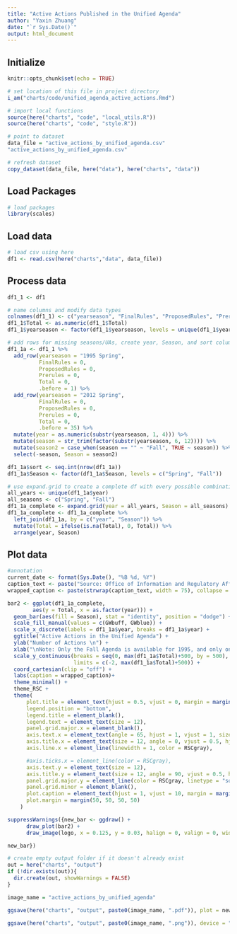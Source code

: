 ```yaml
---
title: "Active Actions Published in the Unified Agenda"
author: "Yaxin Zhuang"
date: "`r Sys.Date()`"
output: html_document
---
```

## Initialize

```r
knitr::opts_chunk$set(echo = TRUE)

# set location of this file in project directory
i_am("charts/code/unified_agenda_active_actions.Rmd")

# import local functions
source(here("charts", "code", "local_utils.R"))
source(here("charts", "code", "style.R"))

# point to dataset
data_file = "active_actions_by_unified_agenda.csv"
"active_actions_by_unified_agenda.csv"

# refresh dataset
copy_dataset(data_file, here("data"), here("charts", "data"))

```



## Load Packages

```r
# load packages
library(scales)
```

## Load data


```r

# load csv using here
df1 <- read.csv(here("charts","data", data_file))

```

## Process data


```r

df1_1 <- df1

# name columns and modify data types
colnames(df1_1) <- c("yearseason", "FinalRules", "ProposedRules", "Prerules", "Total")
df1_1$Total <- as.numeric(df1_1$Total)
df1_1$yearseason <- factor(df1_1$yearseason, levels = unique(df1_1$yearseason))

# add rows for missing seasons/UAs, create year, Season, and sort columns [if a yearseason value just specifies the year but not the season (e.g. "2012"), then Fall will be assigned as the season]
df1_1a <- df1_1 %>%
  add_row(yearseason = "1995 Spring",
          FinalRules = 0,
          ProposedRules = 0,
          Prerules = 0,
          Total = 0,
          .before = 1) %>%
  add_row(yearseason = "2012 Spring",
          FinalRules = 0,
          ProposedRules = 0,
          Prerules = 0,
          Total = 0,
          .before = 35) %>%
  mutate(year = as.numeric(substr(yearseason, 1, 4))) %>%
  mutate(season = str_trim(factor(substr(yearseason, 6, 12)))) %>%
  mutate(season2 = case_when(season == "" ~ "Fall", TRUE ~ season)) %>%
  select(-season, Season = season2)

df1_1a$sort <- seq.int(nrow(df1_1a))
df1_1a$Season <- factor(df1_1a$Season, levels = c("Spring", "Fall"))

# use expand.grid to create a complete df with every possible combination of years and seasons, then merge with df1_1a, then set all NA values = to 0
all_years <- unique(df1_1a$year)
all_seasons <- c("Spring", "Fall")
df1_1a_complete <- expand.grid(year = all_years, Season = all_seasons)
df1_1a_complete <- df1_1a_complete %>%
  left_join(df1_1a, by = c("year", "Season")) %>%
  mutate(Total = ifelse(is.na(Total), 0, Total)) %>%
  arrange(year, Season)

```

## Plot data


```r
#annotation
current_date <- format(Sys.Date(), "%B %d, %Y")
caption_text <- paste("Source: Office of Information and Regulatory Affairs \n\nUpdated:", current_date)
wrapped_caption <- paste(strwrap(caption_text, width = 75), collapse = "\n")

bar2 <- ggplot(df1_1a_complete,
        aes(y = Total, x = as.factor(year))) +
  geom_bar(aes(fill = Season), stat = "identity", position = "dodge") +
  scale_fill_manual(values = c(GWbuff, GWblue)) +
  scale_x_discrete(labels = df1_1a$year, breaks = df1_1a$year) +
  ggtitle("Active Actions in the Unified Agenda") +
  ylab("Number of Actions \n") +
  xlab("\nNote: Only the Fall Agenda is available for 1995, and only one Agenda was published in 2012. Active actions refer to rulemakings \nin a pre-rule, proposed rule or final rule stage as indicated by the Unified Agenda.") +
  scale_y_continuous(breaks = seq(0, max(df1_1a$Total)+500, by = 500), expand = c(0, 0),
                     limits = c(-2, max(df1_1a$Total)+500)) +
  coord_cartesian(clip = "off") +
  labs(caption = wrapped_caption)+
  theme_minimal() +
  theme_RSC +
  theme(
      plot.title = element_text(hjust = 0.5, vjust = 0, margin = margin(b = 30), size = 20),
      legend.position = "bottom",
      legend.title = element_blank(),
      legend.text = element_text(size = 12),
      panel.grid.major.x = element_blank(),
      axis.text.x = element_text(angle = 65, hjust = 1, vjust = 1, size = 12),
      axis.title.x = element_text(size = 12, angle = 0, vjust = 0.5, hjust = 0, margin = margin(t = 0)),
      axis.line.x = element_line(linewidth = 1, color = RSCgray),

      #axis.ticks.x = element_line(color = RSCgray),
      axis.text.y = element_text(size = 12),
      axis.title.y = element_text(size = 12, angle = 90, vjust = 0.5, hjust = 0.5, margin = margin(r = 10)),# modified margin to adjust the space between title and y-axis 
      panel.grid.major.y = element_line(color = RSCgray, linetype = "solid", linewidth = 0.50),
      panel.grid.minor = element_blank(),
      plot.caption = element_text(hjust = 1, vjust = 10, margin = margin(t = 10, l = 6, unit = "pt"), size = 11),
      plot.margin = margin(50, 50, 50, 50)
    )

```

```r
suppressWarnings({new_bar <- ggdraw() +
      draw_plot(bar2) +
      draw_image(logo, x = 0.125, y = 0.03, halign = 0, valign = 0, width = 0.2)

new_bar})
```


```r
# create empty output folder if it doesn't already exist
out = here("charts", "output")
if (!dir.exists(out)){
  dir.create(out, showWarnings = FALSE)
}

image_name = "active_actions_by_unified_agenda"

ggsave(here("charts", "output", paste0(image_name, ".pdf")), plot = new_bar, width = 12, height = 9, dpi = 300)

ggsave(here("charts", "output", paste0(image_name, ".png")), device = "png", plot = new_bar, width = 1200, height = 900, units = "px", dpi = 96, bg = "white")

```

